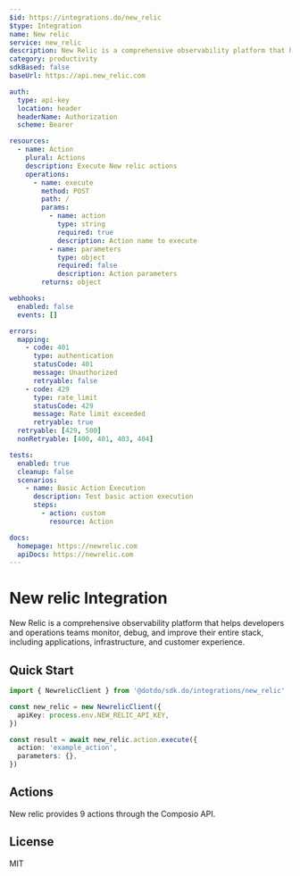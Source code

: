 ```yaml
---
$id: https://integrations.do/new_relic
$type: Integration
name: New relic
service: new_relic
description: New Relic is a comprehensive observability platform that helps developers and operations teams monitor, debug, and improve their entire stack, including applications, infrastructure, and customer experience.
category: productivity
sdkBased: false
baseUrl: https://api.new_relic.com

auth:
  type: api-key
  location: header
  headerName: Authorization
  scheme: Bearer

resources:
  - name: Action
    plural: Actions
    description: Execute New relic actions
    operations:
      - name: execute
        method: POST
        path: /
        params:
          - name: action
            type: string
            required: true
            description: Action name to execute
          - name: parameters
            type: object
            required: false
            description: Action parameters
        returns: object

webhooks:
  enabled: false
  events: []

errors:
  mapping:
    - code: 401
      type: authentication
      statusCode: 401
      message: Unauthorized
      retryable: false
    - code: 429
      type: rate_limit
      statusCode: 429
      message: Rate limit exceeded
      retryable: true
  retryable: [429, 500]
  nonRetryable: [400, 401, 403, 404]

tests:
  enabled: true
  cleanup: false
  scenarios:
    - name: Basic Action Execution
      description: Test basic action execution
      steps:
        - action: custom
          resource: Action

docs:
  homepage: https://newrelic.com
  apiDocs: https://newrelic.com
---
```


# New relic Integration

New Relic is a comprehensive observability platform that helps developers and operations teams monitor, debug, and improve their entire stack, including applications, infrastructure, and customer experience.

## Quick Start

```typescript
import { NewrelicClient } from '@dotdo/sdk.do/integrations/new_relic'

const new_relic = new NewrelicClient({
  apiKey: process.env.NEW_RELIC_API_KEY,
})

const result = await new_relic.action.execute({
  action: 'example_action',
  parameters: {},
})
```

## Actions

New relic provides 9 actions through the Composio API.

## License

MIT
